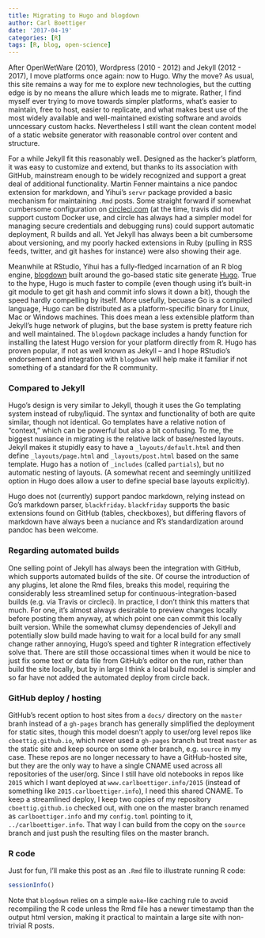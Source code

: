 ```yaml
---
title: Migrating to Hugo and blogdown
author: Carl Boettiger
date: '2017-04-19'
categories: [R]
tags: [R, blog, open-science]
---
```


After OpenWetWare (2010), Wordpress (2010 - 2012) and Jekyll (2012 - 2017), I move platforms once again: now to Hugo.  Why the move? As usual, this site remains a way for me to explore new technologies, but the cutting edge is by no means the allure which leads me to migrate.  Rather, I find myself ever trying to move towards simpler platforms, what's easier to maintain, free to host, easier to replicate, and what makes best use of the most widely available and well-maintained existing software and avoids unncessary custom hacks.  Nevertheless I still want the clean content model of a static website generator with reasonable control over content and structure.  

For a while Jekyll fit this reasonably well.  Designed as the hacker's platform, it was easy to customize and extend, but thanks to its association with GitHub, mainstream enough to be widely recognized and support a great deal of additional functionality.  Martin Fenner maintains a nice pandoc extension for markdown, and Yihui's `servr` package provided a basic mechanism for maintaining `.Rmd` posts.  Some straight forward if somewhat cumbersome configuration on [circleci.com](https://circleci.com) (at the time, travis did not support custom Docker use, and circle has always had a simpler model for managing secure credentials and debugging runs) could support automatic deployment, R builds and all. Yet Jekyll has always been a bit cumbersome about versioning, and my poorly hacked extensions in Ruby (pulling in RSS feeds, twitter, and git hashes for instance) were also showing their age.  

Meanwhile at RStudio, Yihui has a fully-fledged incarnation of an R blog engine, [blogdown](https://github.com/rstudio/blogdown) built around the go-based static site generate [Hugo](https://hugodocs.info).  True to the hype, Hugo is much faster to compile (even though using it's built-in git module to get git hash and commit info slows it down a bit), though the speed hardly compelling by itself.  More usefully, becuase Go is a compiled language, Hugo can be distributed as a platform-specific binary for Linux, Mac or Windows machines.  This does mean a less extensible platform than Jekyll's huge network of plugins, but the base system is pretty feature rich and well maintained. The `blogdown` package includes a handy function for installing the latest Hugo version for your platform directly from R. Hugo has proven popular, if not as well known as Jekyll -- and I hope RStudio's endorsement and integration with `blogdown` will help make it familiar if not something of a standard for the R community.

### Compared to Jekyll

Hugo's design is very similar to Jekyll, though it uses the Go templating system instead of ruby/liquid.  The syntax and functionality of both are quite similar, though not identical.  Go templates have a relative notion of "context," which can be powerful but also a bit confusing.  To me, the biggest nusiance in migrating is the relative lack of base/nested layouts.  Jekyll makes it stupidly easy to have a `_layouts/default.html` and then define `_layouts/page.html` and `_layouts/post.html` based on the same template.  Hugo has a notion of `_includes` (called `partials`), but no automatic nesting of layouts.  (A somewhat recent and seemingly unitilized option in Hugo does allow a user to define special base layouts explicitly).

Hugo does not (currently) support pandoc markdown, relying instead on Go's markdown parser, `blackfriday`.  `blackfriday` supports the basic extensions found on GitHub (tables, checkboxes), but differing flavors of markdown have always been a nuciance and R's standardization around pandoc has been welcome.


### Regarding automated builds

One selling point of Jekyll has always been the integration with GitHub, which supports automated builds of the site.  Of course the introduction of any plugins, let alone the Rmd files, breaks this model, requiring the considerably less streamlined setup for continuous-integration-based builds (e.g. via Travis or circleci).  In practice, I don't think this matters that much.  For one, it's almost always desirable to preview changes locally before posting them anyway, at which point one can commit this locally built version.  While the somewhat clumsy dependencies of Jekyll and potentially slow build made having to wait for a local build for any small change rather annoying, Hugo's speed and tighter R integration effectively solve that.  There are still those occassional times when it would be nice to just fix some text or data file from GitHub's editor on the run, rather than build the site locally, but by in large I think a local build model is simpler and so far have not added the automated deploy from circle back.  

### GitHub deploy / hosting

GitHub's recent option to host sites from a `docs/` directory on the `master` branh instead of a `gh-pages` branch has generally simplified the deployment for static sites, though this model doesn't apply to user/org level repos like `cboettig.github.io`, which never used a `gh-pages` branch but treat `master` as the static site and keep source on some other branch, e.g. `source` in my case.  These repos are no longer necessary to have a GitHub-hosted site, but they are the only way to have a single CNAME used across all repositories of the user/org.  Since I still have old notebooks in repos like `2015` which I want deployed at `www.carlboettiger.info/2015` (instead of something like `2015.carlboettiger.info`), I need this shared CNAME.  To keep a streamlined deploy, I keep two copies of my repository `cboettig.github.io` checked out, with one on the master branch renamed as `carlboettiger.info` and my `config.toml` pointing to it, `../carlboettiger.info`.  That way I can build from the copy on the `source` branch and just push the resulting files on the master branch.  



### R code


Just for fun, I'll make this post as an `.Rmd` file to illustrate running R code: 

```r
sessionInfo()
```

Note that `blogdown` relies on a simple `make`-like caching rule to avoid recompiling the R code unless the Rmd file has a newer timestamp than the output html version, making it practical to maintain a large site with non-trivial R posts.     

